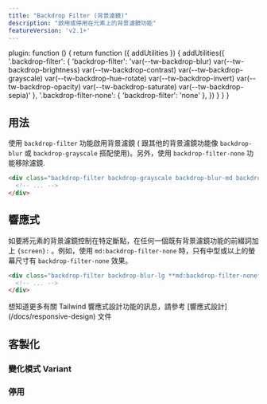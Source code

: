 ```yaml
---
title: "Backdrop Filter (背景濾鏡)"
description: "啟用或停用在元素上的背景濾鏡功能"
featureVersion: 'v2.1+'
---
```



  plugin: function () {
    return function ({ addUtilities }) {
      addUtilities({
        '.backdrop-filter': { 'backdrop-filter': 'var(--tw-backdrop-blur) var(--tw-backdrop-brightness) var(--tw-backdrop-contrast) var(--tw-backdrop-grayscale) var(--tw-backdrop-hue-rotate) var(--tw-backdrop-invert) var(--tw-backdrop-opacity) var(--tw-backdrop-saturate) var(--tw-backdrop-sepia)' },
        '.backdrop-filter-none': { 'backdrop-filter': 'none' },
      })
    }
  }
}

## 用法
<!-- Use the backdrop-filter utility to enable backdrop filters (in combination with other backdrop filter utilities like backdrop-blur or backdrop-grayscale), and the backdrop-filter-none utility to remove filters. -->
使用 `backdrop-filter` 功能啟用背景濾鏡 ( 跟其他的背景濾鏡功能像 `backdrop-blur` 或 `backdrop-grayscale` 搭配使用)。另外，使用 `backdrop-filter-none` 功能移除濾鏡.

```html
<div class="backdrop-filter backdrop-grayscale backdrop-blur-md backdrop-contrast-200 ...">
  <!-- ... -->
</div>
```

## 響應式
<!-- To control backdrop filters at a specific breakpoint, add a {screen}: prefix to any existing backdrop filter utility. For example, use md:backdrop-filter-none to apply the backdrop-filter-none utility at only medium screen sizes and above. -->
如要將元素的背景濾鏡控制在特定斷點，在任何一個既有背景濾鏡功能的前綴詞加上 `{screen}:` 。例如，使用 `md:backdrop-filter-none` 時，只有中型或以上的螢幕尺寸有 `backdrop-filter-none` 效果。

```html
<div class="backdrop-filter backdrop-blur-lg **md:backdrop-filter-none** ...">
  <!-- ... -->
</div>
```

想知道更多有關 Tailwind 響應式設計功能的訊息，請參考 [響應式設計] (/docs/responsive-design) 文件

## 客製化

### 變化模式 Variant

<Variants plugin="backdropFilter" name="backdrop-filter" />

### 停用

<Disabling plugin="backdropFilter" name="backdrop-filter" />
